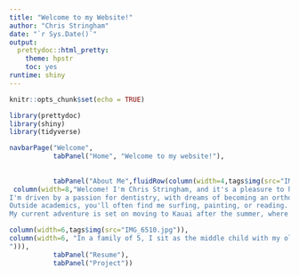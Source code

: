```yaml
---
title: "Welcome to my Website!"
author: "Chris Stringham"
date: "`r Sys.Date()`"
output: 
  prettydoc::html_pretty:
    theme: hpstr
    toc: yes
runtime: shiny
---
```


```r
knitr::opts_chunk$set(echo = TRUE)

library(prettydoc)
library(shiny)
library(tidyverse)
```



```r
navbarPage("Welcome",
           tabPanel("Home", "Welcome to my website!"),
           
           
           tabPanel("About Me",fluidRow(column(width=4,tags$img(src="IMG_3840.jpg",width="100%")),
 column(width=8,"Welcome! I'm Chris Stringham, and it's a pleasure to have you exploring my website. At 24 years old, I'm from the sunny shores of Simi Valley, California. I am currently living in  Provo, as I pursue my Bachelor's degree in Biology at Utah Valley University, set to graduate in May 2024.
I'm driven by a passion for dentistry, with dreams of becoming an orthodontist.
Outside academics, you'll often find me surfing, painting, or reading.
My current adventure is set on moving to Kauai after the summer, where I will work as a dental assistant and part-time lifeguard."),    

column(width=6,tags$img(src="IMG_6510.jpg")),
column(width=6, "In a family of 5, I sit as the middle child with my older brother Scott who lives in Philadelphia, and a younger brother Jack who lives in American Fork. We are also accompanied by an Australian Shepard named Maggie and a cat named Puurfessor Chaos.
"))),
           tabPanel("Resume"),
           tabPanel("Project"))
```







